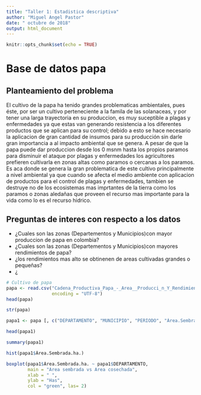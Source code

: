 ---
title: "Taller 1: Estadistica descriptiva"
author: "Miguel Angel Pastor"
date: " octubre de 2018"
output: html_document
---

```{r setup, include=FALSE}
knitr::opts_chunk$set(echo = TRUE)
```

# Base de datos papa
## Planteamiento del problema 

El cultivo de la papa ha tenido grandes problematicas ambientales, pues éste, por ser un cultivo perteneciente a la famila de las solanaceas, y por tener una larga trayectoria en su produccion,  es muy suceptible a plagas y enfermedades ya que estas van generando resistencia a los diferentes productos que se aplican para su control; debido a esto se hace necesario la aplicacion de gran cantidad de insumos para su producción sin darle gran importancia a al impacto ambiental que se genera.
A pesar de que la papa puede dar produccion desde los 0 msnm hasta los propios paramos para disminuir el ataque por plagas y enfermedades los agricultores prefieren cultivarla en zonas altas como paramos o cercanas a los paramos. Es aca donde se genera la gran problematica de este cultivo principalmente a nivel ambiental ya que cuando se afecta el medio ambiente con aplicacion de productos para el control de plagas y enfermedades, tambien se destruye no de los ecosistemas mas imprtantes de la tierra como los paramos o zonas aledañas que proveen el recurso mas importante para la vida como lo es el recurso hidrico. 

## Preguntas de interes con respecto a los datos

  * ¿Cuales son las zonas (Departementos y Municipios)con mayor produccion de papa en colombia? 
  * ¿Cuales son las zonas (Departementos y Municipios)con mayores rendimientos de papa?
  * ¿los rendimientos mas alto se obtinenen de areas cultivadas grandes o pequeñas?
  * ¿ 
  
  
```{r}
# Cultivo de papa
papa <- read.csv("Cadena_Productiva_Papa_-_Area__Producci_n_Y_Rendimiento.csv",
                 encoding = "UTF-8")
head(papa)
```

```{r}
str(papa)
```
  

```{r}
papa1 <- papa [, c("DEPARTAMENTO", "MUNICIPIO", "PERIODO", "Área.Sembrada.ha.", "Área.Cosechada.ha.", "Rendimiento.t.ha.", "Producción.t.")]

head(papa1)


```
  
```{r}
summary(papa1)
```
  
   
```{r}
hist(papa1$Área.Sembrada.ha.)
```
   
   
   
```{r}
boxplot(papa1$Área.Sembrada.ha. ~ papa1$DEPARTAMENTO,
        main = "Area sembrada vs Area cosechada",
        xlab = " ",
        ylab = "Has",
        col = "green", las= 2)
```
   
   